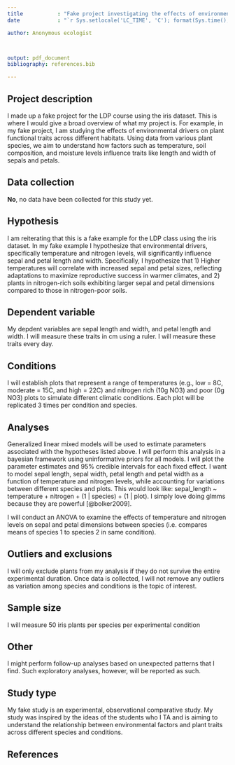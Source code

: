 ```yaml
---
title           : "Fake project investigating the effects of environmental drivers on iris functional traits"
date            : "`r Sys.setlocale('LC_TIME', 'C'); format(Sys.time(), '%d\\\\. %B %Y')`"

author: Anonymous ecologist 



output: pdf_document
bibliography: references.bib

---
```


<!-- To keep pre-registrations to a reasonable length for readers, we recommend answers fit within a single page .pdf document, roughly 3200 characters. Read more about this here: https://aspredicted.org/messages/why_limits.php -->

## Project description

<!-- Verbal description of the effect I am trying to replicate -->

I made up a fake project for the LDP course using the iris dataset. This is where I would give a broad overview of what my project is. For example, in my fake project, I am studying the effects of environmental drivers on plant functional traits across different habitats. Using data from various plant species, we aim to understand how factors such as temperature, soil composition, and moisture levels influence traits like length and width of sepals and petals.

## Data collection

<!-- Have any data been collected for this study already? (Note: "Yes" is not an accepted answer.) -->

**No**, no data have been collected for this study yet.

## Hypothesis

<!-- What's the main question being asked or hypothesis being tested in this study? -->

I am reiterating that this is a fake example for the LDP class using the iris dataset. In my fake example I hypothesize that environmental drivers, specifically temperature and nitrogen levels, will significantly influence sepal and petal length and width. Specifically, I hypothesize that 1) Higher temperatures will correlate with increased sepal and petal sizes, reflecting adaptations to maximize reproductive success in warmer climates, and 2) plants in nitrogen-rich soils exhibiting larger sepal and petal dimensions compared to those in nitrogen-poor soils.

## Dependent variable

<!-- Describe the key dependent variable(s) specifying how they will be measured. -->

My depdent variables are sepal length and width, and petal length and width. I will measure these traits in cm using a ruler. I will measure these traits every day.

## Conditions

<!-- How many and which conditions will participants be assigned to? -->

I will establish plots that represent a range of temperatures (e.g., low = 8C, moderate = 15C, and high = 22C) and nitrogen rich (10g NO3) and poor (0g NO3) plots to simulate different climatic conditions. Each plot will be replicated 3 times per condition and species.

## Analyses

<!-- Specify exactly which analyses you will conduct to examine the main question/hypothesis. -->

Generalized linear mixed models will be used to estimate parameters associated with the hypotheses listed above. I will perform this analysis in a bayesian framework using uninformative priors for all models. I will plot the parameter estimates and 95% credible intervals for each fixed effect. I want to model sepal length, sepal width, petal length and petal width as a function of temperature and nitrogen levels, while accounting for variations between different species and plots. This would look like: sepal_length ~ temperature + nitrogen + (1 | species) + (1 | plot). I simply love doing glmms because they are powerful [@bolker2009].

I will conduct an ANOVA to examine the effects of temperature and nitrogen levels on sepal and petal dimensions between species (i.e. compares means of species 1 to species 2 in same condition).

## Outliers and exclusions

<!-- Describe exactly how outliers will be defined and handled, and your precise rule(s) for excluding observations. -->

I will only exclude plants from my analysis if they do not survive the entire experimental duration. Once data is collected, I will not remove any outliers as variation among species and conditions is the topic of interest. 

## Sample size

<!-- How many observations will be collected or what will determine sample size? No need to justify decision, but be precise about _exactly_ how the number will be determined. -->

I will measure 50 iris plants per species per experimental condition

## Other

<!-- Anything else you would like to pre-register? (e.g., secondary analyses, variables collected for exploratory purposes, unusual analyses planned?) -->

I might perform follow-up analyses based on unexpected patterns that I find. Such exploratory analyses, however, will be reported as such.  

## Study type

My fake study is an experimental, observational comparative study. My study was inspired by the ideas of the students who I TA and is aiming to understand the relationship between environmental factors and plant traits across different species and conditions.

## References

